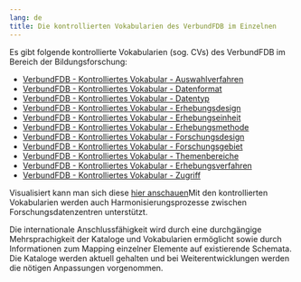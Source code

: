 ```yaml
---
lang: de
title: Die kontrollierten Vokabularien des VerbundFDB im Einzelnen
---
```


Es gibt folgende kontrollierte Vokabularien (sog. CVs) des VerbundFDB im Bereich der Bildungsforschung:

* [VerbundFDB - Kontrolliertes Vokabular - Auswahlverfahren](https://skohub.io/iqb-vocabs/v85/heads/master/w3id.org/iqb/v85/av/index.html)
* [VerbundFDB - Kontrolliertes Vokabular - Datenformat](https://skohub.io/iqb-vocabs/v85/heads/master/w3id.org/iqb/v85/df/index.html)
* [VerbundFDB - Kontrolliertes Vokabular - Datentyp](https://skohub.io/iqb-vocabs/v85/heads/master/w3id.org/iqb/v85/dt/index.html)
* [VerbundFDB - Kontrolliertes Vokabular - Erhebungsdesign](https://skohub.io/iqb-vocabs/v85/heads/master/w3id.org/iqb/v85/ed/index.html)
* [VerbundFDB - Kontrolliertes Vokabular - Erhebungseinheit](https://skohub.io/iqb-vocabs/v85/heads/master/w3id.org/iqb/v85/ee/index.html)
* [VerbundFDB - Kontrolliertes Vokabular - Erhebungsmethode](https://skohub.io/iqb-vocabs/v85/heads/master/w3id.org/iqb/v85/em/index.html)
* [VerbundFDB - Kontrolliertes Vokabular - Forschungsdesign](https://skohub.io/iqb-vocabs/v85/heads/master/w3id.org/iqb/v85/fd/index.html)
* [VerbundFDB - Kontrolliertes Vokabular - Forschungsgebiet](https://skohub.io/iqb-vocabs/v85/heads/master/w3id.org/iqb/v85/fg/index.html)
* [VerbundFDB - Kontrolliertes Vokabular - Themenbereiche](https://skohub.io/iqb-vocabs/v85/heads/master/w3id.org/iqb/v85/tb/index.html)
* [VerbundFDB - Kontrolliertes Vokabular - Erhebungsverfahren](https://skohub.io/iqb-vocabs/v85/heads/master/w3id.org/iqb/v85/v2/index.html)
* [VerbundFDB - Kontrolliertes Vokabular - Zugriff](https://skohub.io/iqb-vocabs/v85/heads/master/w3id.org/iqb/v85/zu/index.html)

Visualisiert kann man sich diese [hier anschauen](https://www.iqb.hu-berlin.de/fdz/browser)Mit den kontrollierten Vokabularien werden auch Harmonisierungsprozesse zwischen Forschungsdatenzentren unterstützt.

Die internationale Anschlussfähigkeit wird durch eine durchgängige Mehrsprachigkeit der Kataloge und Vokabularien ermöglicht sowie durch Informationen zum Mapping einzelner Elemente auf existierende Schemata. Die Kataloge werden aktuell gehalten und bei Weiterentwicklungen werden die nötigen Anpassungen vorgenommen.